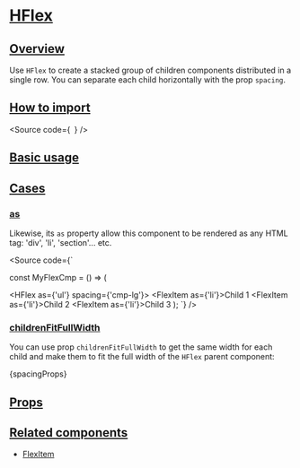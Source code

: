

<Meta of={Stories} />

# [HFlex](#hflex)

## [Overview](#overview)

Use `HFlex` to create a stacked group of children components distributed
in a single row. You can separate each child horizontally with the prop `spacing`.

## [How to import](#how-to-import)

<Source
  code={`
`}
/>

## [Basic usage](#basic-usage)

<Canvas of={Stories.Base} />

## [Cases](#cases)

### [as](#as)

Likewise, its `as` property allow this component to be rendered as any HTML tag:
'div', 'li', 'section'... etc.

<Source
  code={`

const MyFlexCmp = () => (

<HFlex as={'ul'} spacing={'cmp-lg'}>
  <FlexItem as={'li'}>Child 1</FlexItem>
  <FlexItem as={'li'}>Child 2</FlexItem>
  <FlexItem as={'li'}>Child 3</FlexItem>
</HFlex>
); `} />

### [childrenFitFullWidth](#childrenfitfullwidth)

You can use prop `childrenFitFullWidth` to get the same width for each child and
make them to fit the full width of the `HFlex` parent component:

<Markdown>{spacingProps}</Markdown>

## [Props](#props)

<ArgTypes of={Stories} />

## [Related components](#related-components)

- [FlexItem](?path=/docs/components-core-layout-flex-flexitem--docs)
